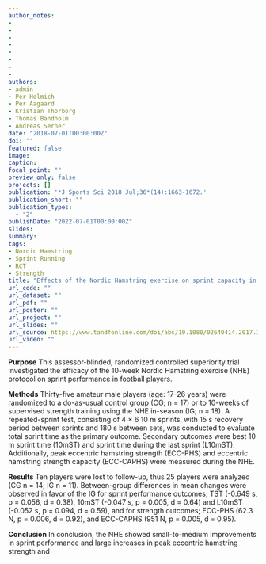 ```yaml
---
author_notes:
-
-
-
-
-
-
-
-
authors:
- admin
- Per Holmich
- Per Aagaard
- Kristian Thorborg
- Thomas Bandholm
- Andreas Serner
date: "2018-07-01T00:00:00Z"
doi: ""
featured: false
image:
caption:
focal_point: ""
preview_only: false
projects: []
publication: '*J Sports Sci 2018 Jul;36*(14):1663-1672.'
publication_short: ""
publication_types:
  - "2"
publishDate: "2022-07-01T00:00:00Z"
slides:
summary:
tags:
- Nordic Hamstring
- Sprint Running
- RCT
- Strength
title: "Effects of the Nordic Hamstring exercise on sprint capacity in male football players: a randomized controlled trial"
url_code: ""
url_dataset: ""
url_pdf: ""
url_poster: ""
url_project: ""
url_slides: ""
url_source: https://www.tandfonline.com/doi/abs/10.1080/02640414.2017.1409609?journalCode=rjsp20
url_video: ""
---
```

  **Purpose**
  This assessor-blinded, randomized controlled superiority trial investigated the efficacy of the 10-week Nordic Hamstring exercise (NHE) protocol on sprint performance in football players. 
  
  **Methods**
  Thirty-five amateur male players (age: 17-26 years) were randomized to a do-as-usual control group (CG; n = 17) or to 10-weeks of supervised strength training using the NHE in-season (IG; n = 18). A repeated-sprint test, consisting of 4 × 6 10 m sprints, with 15 s recovery period between sprints and 180 s between sets, was conducted to evaluate total sprint time as the primary outcome. Secondary outcomes were best 10 m sprint time (10mST) and sprint time during the last sprint (L10mST). Additionally, peak eccentric hamstring strength (ECC-PHS) and eccentric hamstring strength capacity (ECC-CAPHS) were measured during the NHE.
  
  **Results**
   Ten players were lost to follow-up, thus 25 players were analyzed (CG n = 14; IG n = 11). Between-group differences in mean changes were observed in favor of the IG for sprint performance outcomes; TST (-0.649 s, p = 0.056, d = 0.38), 10mST (-0.047 s, p = 0.005, d = 0.64) and L10mST (-0.052 s, p = 0.094, d = 0.59), and for strength outcomes; ECC-PHS (62.3 N, p = 0.006, d = 0.92), and ECC-CAPHS (951 N, p = 0.005, d = 0.95).
  
  **Conclusion**
 In conclusion, the NHE showed small-to-medium improvements in sprint performance and large increases in peak eccentric hamstring strength and 